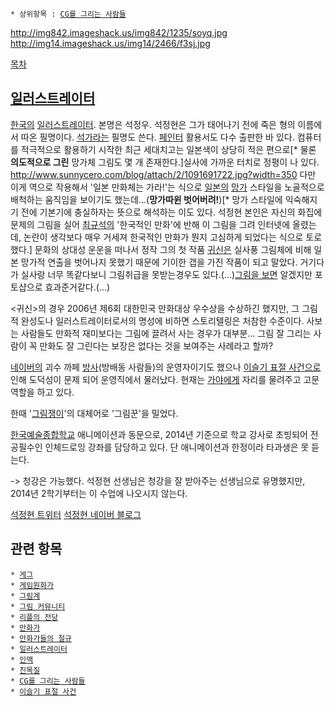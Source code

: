  * 상위항목 : [[CG를 그리는 사람들]]

http://img842.imageshack.us/img842/1235/soyq.jpg
http://img14.imageshack.us/img14/2466/f3sj.jpg

[[목차]]

== [[일러스트레이터]] ==
[[한국]]의 [[일러스트레이터]]. 
본명은 석정우. 석정현은 그가 태어나기 전에 죽은 형의 이름에서 따온 필명이다. [[석가]]라는 필명도 쓴다. [[페인터]] 활용서도 다수 출판한 바 있다. 컴퓨터를 적극적으로 활용하기 시작한 최근 세대치고는 일본색이 상당히 적은 편으로[* 물론 '''의도적으로 그린''' 망가체 그림도 몇 개 존재한다.]실사에 가까운 터치로 정평이 나 있다. 
http://www.sunnycero.com/blog/attach/2/1091691722.jpg?width=350
다만 이게 역으로 작용해서 '일본 만화체는 가라!'는 식으로 [[일본]]의 [[망가]] 스타일을 노골적으로 배척하는 움직임을 보이기도 했는데...('''망가따윈 벗어버려!''')[* 망가 스타일에 익숙해지기 전에 기본기에 충실하자는 뜻으로 해석하는 이도 있다. 석정현 본인은 자신의 화집에 문제의 그림을 실어 [[최규석]]의 '한국적인 만화'에 반해 이 그림을 그려 인터넷에 올렸는 데, 논란이 생각보다 매우 거세져 한국적인 만화가 뭔지 고심하게 되었다는 식으로 토로했다.] 문화의 상대성 운운을 떠나서 정작 그의 첫 작품 [[귀신]]은 실사풍 그림체에 비해 일본 망가적 연출을 벗어나지 못했기 때문에 기이한 갭을 가진 작품이 되고 말았다. 거기다가 실사랑 너무 똑같다보니 그림취급을 못받는경우도 있다.(...)[http://ippon76.blog.me/100134470615 그림을 보면] 알겠지만 포토샵으로 효과준거같다.(...)

<귀신>의 경우 2006년 제6회 대한민국 만화대상 우수상을 수상하긴 했지만, 그 그림적 완성도나 일러스트레이터로서의 명성에 비하면 스토리텔링은 처참한 수준이다. 사보는 사람들도 만화적 재미보다는 그림에 끌려서 사는 경우가 대부분... 그림 잘 그리는 사람이 꼭 만화도 잘 그린다는 보장은 없다는 것을 보여주는 사례라고 할까? 

[[네이버]]의 괴수 까페 [[방사]](방배동 사람들)의 운영자이기도 했으나 [[이슬기 표절 사건]]으로 인해 도덕성이 문제 되어 운영직에서 물러났다. 현재는 [[가야/동음이의어#s-4|가야]]에게 자리를 물려주고 고문 역할을 하고 있다.

한때 '[[그림쟁이]]'의 대체어로 '그림꾼'을 밀었다.

[[한국예술종합학교]] 애니메이션과 동문으로, 2014년 기준으로 학교 강사로 초빙되어 전공필수인 인체드로잉 강좌를 담당하고 있다. 단 애니메이션과 한정이라 타과생은 못 듣는다.

-> 청강은 가능했다. 석정현 선생님은 청강을 잘 받아주는 선생님으로 유명했지만, 2014년 2학기부터는 이 수업에 나오시지 않는다.

[http://twitter.com/painterstone 석정현 트위터]
[http://blog.naver.com/ippon76 석정현 네이버 블로그]
== 관련 항목 ==
 * [[게그]]
 * [[게임원화가]]
 * [[그림계]]
 * [[그림 커뮤니티]]
 * [[리플의 전당]]
 * [[만화가]]
 * [[만화가들의 절규]]
 * [[일러스트레이터]]
 * [[인맥]]
 * [[친목질]]
 * [[CG를 그리는 사람들]]
 * [[이슬기 표절 사건]]
